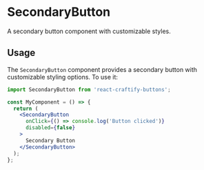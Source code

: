 
<Meta title="Buttons/SecondaryButton" component={SecondaryButton} />


# SecondaryButton

A secondary button component with customizable styles.

## Usage

The `SecondaryButton` component provides a secondary button with customizable styling options. To use it:

```jsx
import SecondaryButton from 'react-craftify-buttons';

const MyComponent = () => {
  return (
    <SecondaryButton
      onClick={() => console.log('Button clicked')}
      disabled={false}
    >
      Secondary Button
    </SecondaryButton>
  );
};